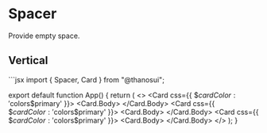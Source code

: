 
# Spacer
Provide empty space.

## Vertical
<Card />
<Spacer height={4}></Spacer>
<Card />
```jsx
import { Spacer, Card } from "@thanosui";

export default function App() {
  return (
    <>
      <Card css={{ $$cardColor: '$colors$primary' }}>
        <Card.Body>
          <Spacer y={1} />
        </Card.Body>
      </Card>
      <Spacer y={1} />
      <Card css={{ $$cardColor: '$colors$primary' }}>
        <Card.Body>
          <Spacer y={2} />
        </Card.Body>
      </Card>
      <Spacer y={1} />
      <Card css={{ $$cardColor: '$colors$primary' }}>
        <Card.Body>
          <Spacer y={3} />
        </Card.Body>
      </Card>
    </>
  );
}

```